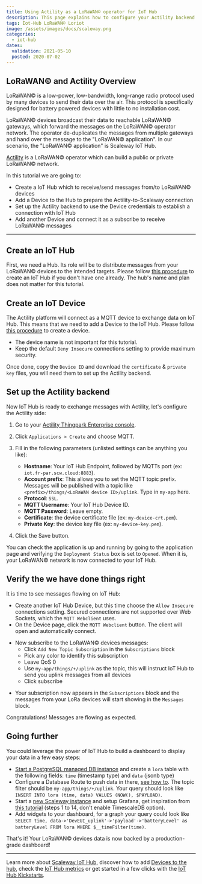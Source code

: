 ```yaml
---
title: Using Actility as a LoRaWAN© operator for IoT Hub
description: This page explains how to configure your Actility backend to have your LoRaWAN devices send messages to IoT Hub
tags: Iot-Hub LoRaWAN© Loriot
image: /assets/images/docs/scaleway.png
categories:
  - iot-hub
dates:
  validation: 2021-05-10
  posted: 2020-07-02
---
```


## LoRaWAN© and Actility Overview

LoRaWAN© is a low-power, low-bandwidth, long-range radio protocol used by many devices to send their data over the air. This protocol is specifically designed for battery powered devices with little to no installation cost.

LoRaWAN© devices broadcast their data to reachable LoRaWAN© gateways, which forward the messages on the LoRaWAN© operator network. The operator de-duplicates the messages from multiple gateways and hand over the message to the "LoRaWAN© application". In our scenario, the "LoRaWAN© application" is Scaleway IoT Hub.

[Actility](https://www.actility.com) is a LoRaWAN© operator which can build a public or private LoRaWAN© network.

In this tutorial we are going to:

- Create a IoT Hub which to receive/send messages from/to LoRaWAN© devices
- Add a Device to the Hub to prepare the Actility-to-Scaleway connection
- Set up the Actility backend to use the Device credentials to establish a connection with IoT Hub
- Add another Device and connect it as a subscribe to receive LoRaWAN© messages

---

## Create an IoT Hub

First, we need a Hub. Its role will be to distribute messages from your LoRaWAN© devices to the intended targets. Please follow [this procedure](/iot/iot-hub/how-to/create-hub) to create an IoT Hub if you don't have one already. The hub's name and plan does not matter for this tutorial.

## Create an IoT Device

The Actility platform will connect as a MQTT device to exchange data on IoT Hub. This means that we need to add a Device to the IoT Hub. Please follow [this procedure](/iot/iot-hub/how-to/add-device) to create a device.

<Message type="note">

- The device name is not important for this tutorial.
- Keep the default `Deny Insecure` connections setting to provide maximum security.

</Message>

Once done, copy the `Device ID` and download the `certificate` & `private key` files, you will need them to set up the Actility backend.

## Set up the Actility backend

Now IoT Hub is ready to exchange messages with Actility, let's configure the Actility side:

1. Go to your [Actility Thingpark Enterprise console](https://community.thingpark.io/).

2. Click `Applications > Create` and choose MQTT.

3. Fill in the following parameters (unlisted settings can be anything you like):

    - **Hostname**: Your IoT Hub Endpoint, followed by MQTTs port (ex: `iot.fr-par.scw.cloud:8883`).
    - **Account prefix**: This allows you to set the MQTT topic prefix. Messages will be published with a topic like `<prefix>/things/<LoRaWAN device ID>/uplink`. Type in `my-app` here.
    - **Protocol**: `SSL`.
    - **MQTT Username**: Your IoT Hub Device ID.
    - **MQTT Password**: Leave empty.
    - **Certificate**: the device certificate file (ex: `my-device-crt.pem`).
    - **Private Key**: the device key file (ex: `my-device-key.pem`).

4. Click the Save button.

You can check the application is up and running by going to the application page and verifying the `Deployment Status` box is set to `Opened`. When it is, your LoRaWAN© network is now connected to your IoT Hub.

## Verify the we have done things right

It is time to see messages flowing on IoT Hub:

  - Create another IoT Hub Device, but this time choose the `Allow Insecure` connections setting. Secured connections are not supported over Web Sockets, which the `MQTT Webclient` uses.
  - On the Device page, click the `MQTT Webclient` button. The client will open and automatically connect.

  <Lightbox src="scaleway-mqtt_webclient.png" alt="" />

  - Now subscribe to the LoRaWAN© devices messages:
    - Click `Add New Topic Subscription` in the `Subscriptions` block
    - Pick any color to identify this subscription
    - Leave QoS 0
    - Use `my-app/things/+/uplink` as the topic, this will instruct IoT Hub to send you uplink messages from all devices
    - Click subscribe

  <Lightbox src="scaleway-mqtt_webclient_2.png" alt="" />

  - Your subscription now appears in the `Subscriptions` block and the messages from your LoRa devices will start showing in the `Messages` block.

Congratulations! Messages are flowing as expected.

## Going further

You could leverage the power of IoT Hub to build a dashboard to display your data in a few easy steps:

- [Start a PostgreSQL managed DB instance](/storage/database/how-to/create-a-database/) and create a `lora` table with the following fields: `time` (timestamp type) and `data` (jsonb type)
- Configure a Database Route to push data in there, [see how to](/storage/database/how-to/create-a-database/). The topic filter should be `my-app/things/+/uplink`. Your query should look like `INSERT INTO lora (time, data) VALUES (NOW(), $PAYLOAD)`.
- Start a [new Scaleway instance](/compute/instances/how-to/create-an-instance) and setup Grafana, get inspiration from [this tutorial](/tutorials/visualize-timeseries-data-timescaledb-grafana) (steps 1 to 14, don't enable TimescaleDB option).
- Add widgets to your dashboard, for a graph your query could look like `SELECT time, data->'DevEUI_uplink'->'payload'->'batteryLevel' as batteryLevel FROM lora WHERE $__timeFilter(time)`.

That's it! Your LoRaWAN© devices data is now backed by a production-grade dashboard!

<Lightbox src="scaleway-iothub_howto_actility_grafana.png" alt="" />

---

Learn more about [Scaleway IoT Hub](/iot/iot-hub/concepts), discover how to add [Devices to the hub](/iot/iot-hub/how-to/add-device), check the [IoT Hub metrics](/iot/iot-hub/how-to/view-metrics) or get started in a few clicks with the [IoT Hub Kickstarts](/iot/iot-hub/how-to/create-kickstart).

